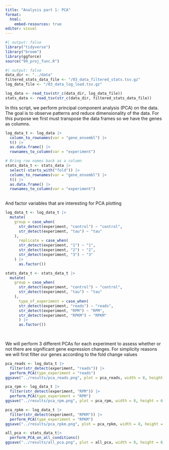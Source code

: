 ```yaml
---
title: "Analysis part 1: PCA"
format:
  html:
    embed-resources: true
editor: visual
---
```


```r
#| output: false
library("tidyverse")
library("broom")
library(ggforce)
source("99_proj_func.R")
```

```r
#| output: false
data_dir <- "../data"
filtered_stats_data_file <- "/03_data_filtered_stats.tsv.gz"
log_data_file <- "/03_data_log_load.tsv.gz" 

log_data <- read_tsv(str_c(data_dir, log_data_file))
stats_data <- read_tsv(str_c(data_dir, filtered_stats_data_file))
```

In this script, we perform principal component analysis (PCA) on the data. The goal is to observe patterns and reduce dimensionality of the data. For this purpose we first must transpose the data frames so we have the genes as columns.

```r
log_data_t <- log_data |> 
  column_to_rownames(var = "gene_ensembl") |> 
  t() |>                                     
  as.data.frame() |>                         
  rownames_to_column(var = "experiment")

# Bring row names back as a column
stats_data_t <- stats_data |>
  select(-starts_with("fold")) |> 
  column_to_rownames(var = "gene_ensembl") |> 
  t() |>                                     
  as.data.frame() |>                         
  rownames_to_column(var = "experiment")
  
```

And factor variables that are interesting for PCA plotting

```r
log_data_t <- log_data_t |> 
  mutate(
    group = case_when(
      str_detect(experiment, "control") ~ "control", 
      str_detect(experiment, "tau") ~ "tau"         
    ),
      replicate = case_when(
      str_detect(experiment, "1") ~ "1",
      str_detect(experiment, "2") ~ "2",
      str_detect(experiment, "3") ~ "3"
    ) |> 
      as.factor())

stats_data_t <- stats_data_t |>
  mutate(
    group = case_when(
      str_detect(experiment, "control") ~ "control", 
      str_detect(experiment, "tau") ~ "tau"         
    ),
      type_of_experiment = case_when(
      str_detect(experiment, "reads") ~ "reads",
      str_detect(experiment, "RPM") ~ "RPM",
      str_detect(experiment, "RPKM") ~ "RPKM"
      ) |> 
      as.factor())
  
  
```

We will perform 3 different PCAs for each experiment to assess whether or not there are significant gene expression changes. For simplicity reasons we will first filter our genes according to the fold change values

```r
pca_reads <- log_data_t |> 
  filter(str_detect(experiment, "reads")) |> 
  perform_PCA(type_experiment = "reads")
ggsave("../results/pca_reads.png", plot = pca_reads, width = 8, height = 6, dpi = 150)

```

```r
pca_rpm <- log_data_t |>
  filter(str_detect(experiment, "RPM")) |>
  perform_PCA(type_experiment = "RPM")
ggsave("../results/pca_rpm.png", plot = pca_rpm, width = 8, height = 6, dpi = 150)
```

```r
pca_rpkm <- log_data_t |>
  filter(str_detect(experiment, "RPKM")) |>
  perform_PCA(type_experiment = "RPKM")
ggsave("../results/pca_rpkm.png", plot = pca_rpkm, width = 8, height = 6, dpi = 150)
```

```r
all_pca <- stats_data_t|> 
  perform_PCA_on_all_conditions()
ggsave("../results/all_pca.png", plot = all_pca, width = 8, height = 6, dpi = 150)
```
